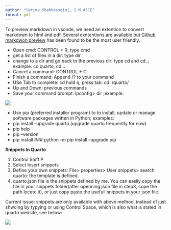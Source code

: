 ```yaml
---
author: "Sarina Shahhosseini, S.M.ASCE"
format: pdf
---
```


\title{Usfull tips for commond prompt}


\maketitle
To preview markdown in vscode, we need an extention to convert markdown to html and pdf. Several exntentions are available but [Github markdwon preview](https://marketplace.visualstudio.com/items?itemName=bierner.markdown-preview-github-styles) has been found to be the most user friendly.

* Open cmd: CONTROL + R, type cmd
* get a list of files in a dir: type dir
* change to a dir and go back to the previous dir: type cd and cd..; example: cd quarto, cd ..
* Cancel a command: CONTROL + C
* Finish a command: Append /? to your command
* USe Tab to complete: cd hold q, press tab: cd ./quarto/
* Up and Down: previous commands
* Save your command prompt:  ipconfig> dir ;example: 

![](img/ipcon.png)

* Use pip (preferred installer program) to to install, update or manage software packages written in Python; examples: 
+ pip install --upgrade quarto (upgrade quarto frequently for now)
+ pip help
+ pip --version
+ pip install
### python -m pip install --upgrade pip

**Snippets In Quarto**

1. Control Shift P
2. Select Insert snippets
3. Define your own snippets: File> properties> User snippets> search quarto: the template is defined.
4. quarto.json file is the snippets defined by me. You can easily copy the file in your snippets folder(after openning json file in step3, cope the path locate it), or just copy paste the usefull snippets in your json file.

Current issue: snippets are only available with above method, instead of just shwoing by typying or using Control Space, which is also what is stated in quarto website, see below:

::: {#fig-axis}
![](img/snippet.png)
:::













